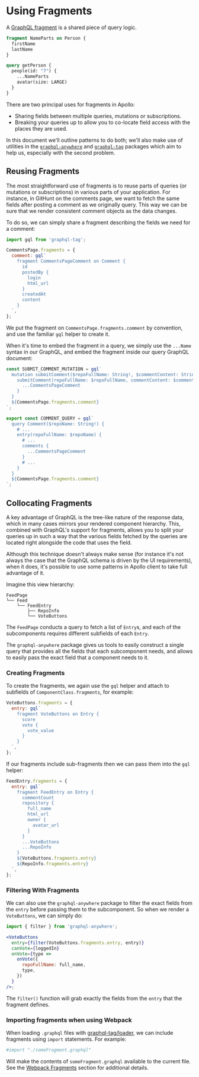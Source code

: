 # Using Fragments

A [GraphQL fragment](http://graphql.org/learn/queries/#fragments) is a shared piece of query logic.

```graphql
fragment NameParts on Person {
  firstName
  lastName
}

query getPerson {
  people(id: "7") {
    ...NameParts
    avatar(size: LARGE)
  }
}
```

There are two principal uses for fragments in Apollo:

- Sharing fields between multiple queries, mutations or subscriptions.
- Breaking your queries up to allow you to co-locate field access with the places they are used.

In this document we'll outline patterns to do both; we'll also make use of utilities in the
[`graphql-anywhere`](https://github.com/apollographql/apollo-client) and
[`graphql-tag`](https://github.com/apollographql/graphql-tag) packages which aim to help us,
especially with the second problem.

## Reusing Fragments

The most straightforward use of fragments is to reuse parts of queries (or mutations or
subscriptions) in various parts of your application. For instance, in GitHunt on the comments page,
we want to fetch the same fields after posting a comment as we originally query. This way we can be
sure that we render consistent comment objects as the data changes.

To do so, we can simply share a fragment describing the fields we need for a comment:

```js
import gql from 'graphql-tag';

CommentsPage.fragments = {
  comment: gql`
    fragment CommentsPageComment on Comment {
      id
      postedBy {
        login
        html_url
      }
      createdAt
      content
    }
  `,
};
```

We put the fragment on `CommentsPage.fragments.comment` by convention, and use the familiar `gql`
helper to create it.

When it's time to embed the fragment in a query, we simply use the `...Name` syntax in our GraphQL,
and embed the fragment inside our query GraphQL document:

```ts
const SUBMIT_COMMENT_MUTATION = gql`
  mutation submitComment($repoFullName: String!, $commentContent: String!) {
    submitComment(repoFullName: $repoFullName, commentContent: $commentContent) {
      ...CommentsPageComment
    }
  }
  ${CommentsPage.fragments.comment}
`;

export const COMMENT_QUERY = gql`
  query Comment($repoName: String!) {
    # ...
    entry(repoFullName: $repoName) {
      # ...
      comments {
        ...CommentsPageComment
      }
      # ...
    }
  }
  ${CommentsPage.fragments.comment}
`;
```

## Collocating Fragments

A key advantage of GraphQL is the tree-like nature of the response data, which in many cases mirrors
your rendered component hierarchy. This, combined with GraphQL's support for fragments, allows you
to split your queries up in such a way that the various fields fetched by the queries are located
right alongside the code that uses the field.

Although this technique doesn't always make sense (for instance it's not always the case that the
GraphQL schema is driven by the UI requirements), when it does, it's possible to use some patterns
in Apollo client to take full advantage of it.

Imagine this view hierarchy:

```text
FeedPage
└── Feed
    └── FeedEntry
        ├── RepoInfo
        └── VoteButtons
```

The `FeedPage` conducts a query to fetch a list of `Entry`s, and each of the subcomponents requires
different subfields of each `Entry`.

The `graphql-anywhere` package gives us tools to easily construct a single query that provides all
the fields that each subcomponent needs, and allows to easily pass the exact field that a component
needs to it.

### Creating Fragments

To create the fragments, we again use the `gql` helper and attach to subfields of
`ComponentClass.fragments`, for example:

```js
VoteButtons.fragments = {
  entry: gql`
    fragment VoteButtons on Entry {
      score
      vote {
        vote_value
      }
    }
  `,
};
```

If our fragments include sub-fragments then we can pass them into the `gql` helper:

```js
FeedEntry.fragments = {
  entry: gql`
    fragment FeedEntry on Entry {
      commentCount
      repository {
        full_name
        html_url
        owner {
          avatar_url
        }
      }
      ...VoteButtons
      ...RepoInfo
    }
    ${VoteButtons.fragments.entry}
    ${RepoInfo.fragments.entry}
  `,
};
```

### Filtering With Fragments

We can also use the `graphql-anywhere` package to filter the exact fields from the `entry` before
passing them to the subcomponent. So when we render a `VoteButtons`, we can simply do:

```jsx
import { filter } from 'graphql-anywhere';

<VoteButtons
  entry={filter(VoteButtons.fragments.entry, entry)}
  canVote={loggedIn}
  onVote={type =>
    onVote({
      repoFullName: full_name,
      type,
    })
  }
/>;
```

The `filter()` function will grab exactly the fields from the `entry` that the fragment defines.

### Importing fragments when using Webpack

When loading `.graphql` files with
[graphql-tag/loader](https://github.com/apollographql/graphql-tag/blob/master/loader.js), we can
include fragments using `import` statements. For example:

```graphql
#import "./someFragment.graphql"
```

Will make the contents of `someFragment.graphql` available to the current file. See the
[Webpack Fragments](../recipes/webpack#fragments) section for additional details.
